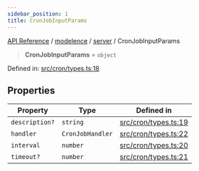 ```yaml
---
sidebar_position: 1
title: CronJobInputParams
---
```


[API Reference](/api-reference/modelence/server/type-aliases/../../../index) / [modelence](/api-reference/modelence/server/type-aliases/../../index) / [server](/api-reference/modelence/server/type-aliases/../index) / CronJobInputParams

> **CronJobInputParams** = `object`

Defined in: [src/cron/types.ts:18](https://github.com/modelence/modelence/blob/9127e3be695ee024b8107f7d048f3717671de429/packages/modelence/src/cron/types.ts#L18)

## Properties

| Property | Type | Defined in |
| ------ | ------ | ------ |
| <a id="description"></a> `description?` | `string` | [src/cron/types.ts:19](https://github.com/modelence/modelence/blob/9127e3be695ee024b8107f7d048f3717671de429/packages/modelence/src/cron/types.ts#L19) |
| <a id="handler"></a> `handler` | `CronJobHandler` | [src/cron/types.ts:22](https://github.com/modelence/modelence/blob/9127e3be695ee024b8107f7d048f3717671de429/packages/modelence/src/cron/types.ts#L22) |
| <a id="interval"></a> `interval` | `number` | [src/cron/types.ts:20](https://github.com/modelence/modelence/blob/9127e3be695ee024b8107f7d048f3717671de429/packages/modelence/src/cron/types.ts#L20) |
| <a id="timeout"></a> `timeout?` | `number` | [src/cron/types.ts:21](https://github.com/modelence/modelence/blob/9127e3be695ee024b8107f7d048f3717671de429/packages/modelence/src/cron/types.ts#L21) |
